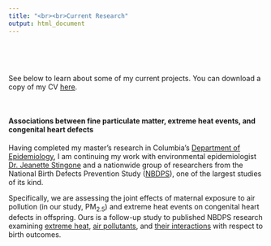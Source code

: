 ```yaml
---
title: "<br><br>Current Research"
output: html_document
---
```


<style>
.main-container {
  max-width: 90%;
  margin-left: 0.9;
  margin-right: auto;
}
</style>

&nbsp;

&nbsp;

See below to learn about some of my current projects. You can download a copy of my CV [here](./files/cv.pdf).

&nbsp;

#### **Associations between fine particulate matter, extreme heat events, and congenital heart defects**  
Having completed my master's research in Columbia's [Department of Epidemiology](https://www.mailman.columbia.edu/academics/departments/epidemiology), I am continuing my work with environmental epidemiologist [Dr. Jeanette Stingone](https://www.mailman.columbia.edu/people/our-faculty/js5406) and a nationwide group of researchers from the National Birth Defects Prevention Study ([NBDPS](https://www.cdc.gov/ncbddd/birthdefects/nbdps.html)), one of the largest studies of its kind.

Specifically, we are assessing the joint effects of maternal exposure to air pollution (in our study, PM~2.5~) and extreme heat events on congenital heart defects in offspring. Ours is a follow-up study to published NBDPS research examining [extreme heat](https://pubmed.ncbi.nlm.nih.gov/29886237/), [air pollutants](https://pubmed.ncbi.nlm.nih.gov/24727555/), and [their interactions](https://www.ncbi.nlm.nih.gov/pmc/articles/PMC7004451/) with respect to birth outcomes.

&nbsp;

<!-- #### **Timeseries analysis of climate variation and under-5 acute malnutrition in Bangladesh** -->
<!-- I am also working with Columbia's International Research Institute for Climate and Society ([IRI](https://iri.columbia.edu)), a part of the [Earth Institute](https://www.earth.columbia.edu/). -->

<!-- Specifically, I am working with [Dr. Hannah Nissan](http://www.lse.ac.uk/GranthamInstitute/profile/hannah-nissan/), [Dr. Robbie Parks](https://robbiemparks.github.io/), and [Dr. Shauna Downs](https://sph.rutgers.edu/concentrations/urban-global-public-health/faculty-member.php?id=92701) to assess associations between climate events and child anthropometry at seasonal and sub-seasonal scales, with a current focus on Bangladesh. Here is a [poster](./files/poster.pdf) of our preliminary findings, which won first prize at the 2020 NYC [Clinical Climate Change Conference](https://clinicalclimatechange.com/2020). -->

<!-- My research with IRI is funded by [ACToday](https://worldprojects.columbia.edu/content/actoday), Columbia University's first [World Project](https://worldprojects.columbia.edu/). -->

<!-- The figure below is from our preliminary research. It presents interpolated seasonal plots of child growth faltering in Bangladesh, which we found to differ by climatic region. Regional variability can be seen in both timing and magnitude of yearly undernutrition cycles. -->

<!-- <center> -->
<!-- <img src="images/bangla_map_figure.svg" alt="Seasonality of undernutrition" style="width:60%" align="center"> -->
<!-- </center> -->

<!-- &nbsp; -->
<!-- &nbsp; -->
